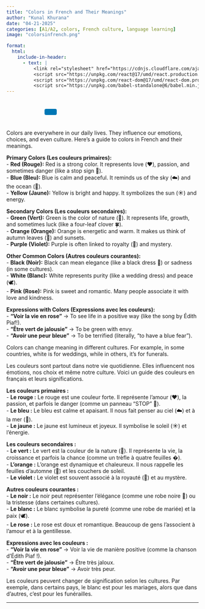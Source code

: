 ```yaml
---
title: "Colors in French and Their Meanings"
author: "Kunal Khurana"
date: "04-21-2025"
categories: [A1/A2, colors, French culture, language learning]
image: "colorsinfrench.png"

format:
  html:
    include-in-header:
      - text: |
          <link rel="stylesheet" href="https://cdnjs.cloudflare.com/ajax/libs/font-awesome/6.0.0/css/all.min.css">
          <script src="https://unpkg.com/react@17/umd/react.production.min.js"></script>
          <script src="https://unpkg.com/react-dom@17/umd/react-dom.production.min.js"></script>
          <script src="https://unpkg.com/babel-standalone@6/babel.min.js"></script>
---
```


::: {style="text-align: left; padding: 10px;"}
<a href="mailto:frenchwithkunal@gmail.com" target="_blank" style="margin: 0 10px; color: #000;"><i class="fas fa-envelope fa-lg"></i></a> <a href="https://www.instagram.com/frenchwithkunal" target="_blank" style="margin: 0 10px; color: #E1306C;"><i class="fab fa-instagram fa-lg"></i></a> <a href="https://frenchwithkunal.ca" target="_blank" style="margin: 0 10px; color: #0077b5;"><i class="fas fa-globe fa-lg"></i></a> <a href="https://whatsapp.com/channel/0029Vb57n2e7dmegpjYpyi3V" target="_blank" style="margin: 0 10px; color: #25D366;"><i class="fab fa-whatsapp fa-lg"></i></a> <button onclick="copyLink()" style="background-color: #0077b5; color: white; padding: 8px 16px; border: none; border-radius: 4px; cursor: pointer; margin-left: 10px;"> <i class="fas fa-copy"></i> </button> [Link copied!]{#copy-message style="margin-left: 10px; color: green; display: none;"}
:::

::: {#react-root}
:::

```{=html}
<script type="text/babel">
 const ProfilePage = () => {
  const { useState, useEffect } = React;
  const [redirectCounter, setRedirectCounter] = useState(4);
  const [isRedirecting, setIsRedirecting] = useState(false);

  const isFrench = document.documentElement.lang === "fr";

  const translations = {
    noAccess: isFrench 
      ? "Vous n'avez pas accès à cette page. Si vous pensez que vous avez accès, veuillez <a href='https://frenchwithkunal.ca/login.html'>vous connecter</a>."
      : "You don't have access to this page. If you think you have, kindly <a href='https://frenchwithkunal.ca/login.html'>login</a>.",
    subscribe: isFrench
      ? "Veuillez vous abonner pour obtenir l'accès."
      : "Please subscribe to gain access.",
    redirecting: isFrench
      ? `Redirection vers la page d'abonnement dans ${redirectCounter} secondes...`
      : `Redirecting to subscription page in ${redirectCounter} seconds...`
  };

  const refreshToken = async () => {
    const storedRefreshToken = localStorage.getItem("refreshToken");

    if (!storedRefreshToken) {
      window.location.href = "/login.html";
      return null;
    }

    try {
      const response = await fetch("https://frenchwithkunal-cdf6ea3f88ce.herokuapp.com/api/v1/auth/refresh-token", {
        method: "POST",
        headers: {
          "Content-Type": "application/json",
        },
        body: JSON.stringify({ refreshToken: storedRefreshToken }),
      });

      if (!response.ok) {
        localStorage.removeItem("accessToken");
        localStorage.removeItem("refreshToken");
        window.location.href = "/login.html";
        return null;
      }

      const data = await response.json();
      localStorage.setItem("accessToken", data.accessToken);
      return data.accessToken;
    } catch (error) {
      localStorage.removeItem("accessToken");
      localStorage.removeItem("refreshToken");
      window.location.href = "/login.html";
      return null;
    }
  };

  const fetchWithAuth = async (url, options = {}) => {
    let accessToken = localStorage.getItem("accessToken");

    options.headers = {
      ...options.headers,
      Authorization: `Bearer ${accessToken}`,
      "Content-Type": "application/json",
    };

    let response = await fetch(url, options);

    if (response.status === 401) {
      console.log("Access token expired, attempting to refresh...");

      // Refresh token
      accessToken = await refreshToken();

      if (!accessToken) return null;

      options.headers.Authorization = `Bearer ${accessToken}`;
      response = await fetch(url, options);
    }

    return response.json();
  };

  const showNoAccessMessage = () => {
    setIsRedirecting(true);
    
    const noAccessMessage = `
      <div style="text-align: center; padding: 20px;">
        <h2>${translations.noAccess}</h2>
        <p>${translations.subscribe}</p>
        <p>${translations.redirecting}</p>
      </div>
    `;
    document.body.innerHTML = noAccessMessage;
    
    // Start countdown and redirect
    const redirectInterval = setInterval(() => {
      setRedirectCounter((prev) => {
        const newCounter = prev - 1;
        if (newCounter <= 0) {
          clearInterval(redirectInterval);
          window.location.href = "https://learn.frenchwithkunal.ca/subscription";
        }
        
        // Update the countdown text
        const countdownElement = document.querySelector('p:last-child');
        if (countdownElement) {
          countdownElement.textContent = isFrench
            ? `Redirection vers la page d'abonnement dans ${newCounter} secondes...`
            : `Redirecting to subscription page in ${newCounter} seconds...`;
        }
        
        return newCounter;
      });
    }, 1000);
  };

  useEffect(() => {
    const storedToken = localStorage.getItem('accessToken');

    if(!storedToken) {
      showNoAccessMessage();
    } else {
      const fetchData = async() => {
        const data = await fetchWithAuth("https://frenchwithkunal-cdf6ea3f88ce.herokuapp.com/api/v1/auth/me", {
          method: "POST",
        });

        if (data && data.data && data.data.hasAccess) {
          console.log(data);
        } else {
          showNoAccessMessage();
        }
      };
      fetchData();
    }
  }, []);

  return (
    <div></div>
  );
};

ReactDOM.render(
  <ProfilePage />,
  document.getElementById('react-root')
);
 </script>
```

::: {.content-visible when-profile="english"}

Colors are everywhere in our daily lives. They influence our emotions, choices, and even culture. Here’s a guide to colors in French and their meanings.  

**Primary Colors (Les couleurs primaires):**  
- **Red (Rouge):** Red is a strong color. It represents love (❤️), passion, and sometimes danger (like a stop sign 🛑).  
- **Blue (Bleu):** Blue is calm and peaceful. It reminds us of the sky (☁️) and the ocean (🌊).  
- **Yellow (Jaune):** Yellow is bright and happy. It symbolizes the sun (☀️) and energy.  

**Secondary Colors (Les couleurs secondaires):**  
- **Green (Vert):** Green is the color of nature (🌿). It represents life, growth, and sometimes luck (like a four-leaf clover 🍀).  
- **Orange (Orange):** Orange is energetic and warm. It makes us think of autumn leaves (🍂) and sunsets.  
- **Purple (Violet):** Purple is often linked to royalty (👑) and mystery.  

**Other Common Colors (Autres couleurs courantes):**  
- **Black (Noir):** Black can mean elegance (like a black dress 👗) or sadness (in some cultures).  
- **White (Blanc):** White represents purity (like a wedding dress) and peace (🕊️).  
- **Pink (Rose):** Pink is sweet and romantic. Many people associate it with love and kindness.  

**Expressions with Colors (Expressions avec les couleurs):**  
- **"Voir la vie en rose"** → To see life in a positive way (like the song by Édith Piaf!).  
- **"Être vert de jalousie"** → To be green with envy.  
- **"Avoir une peur bleue"** → To be terrified (literally, "to have a blue fear").  

Colors can change meaning in different cultures. For example, in some countries, white is for weddings, while in others, it’s for funerals.  

:::

::: {.content-visible when-profile="french"}

Les couleurs sont partout dans notre vie quotidienne. Elles influencent nos émotions, nos choix et même notre culture. Voici un guide des couleurs en français et leurs significations.  

**Les couleurs primaires :**  
- **Le rouge :** Le rouge est une couleur forte. Il représente l’amour (❤️), la passion, et parfois le danger (comme un panneau "STOP" 🛑).  
- **Le bleu :** Le bleu est calme et apaisant. Il nous fait penser au ciel (☁️) et à la mer (🌊).  
- **Le jaune :** Le jaune est lumineux et joyeux. Il symbolise le soleil (☀️) et l’énergie.  

**Les couleurs secondaires :**  
- **Le vert :** Le vert est la couleur de la nature (🌿). Il représente la vie, la croissance et parfois la chance (comme un trèfle à quatre feuilles �).  
- **L’orange :** L’orange est dynamique et chaleureux. Il nous rappelle les feuilles d’automne (🍂) et les couchers de soleil.  
- **Le violet :** Le violet est souvent associé à la royauté (👑) et au mystère.  

**Autres couleurs courantes :**  
- **Le noir :** Le noir peut représenter l’élégance (comme une robe noire 👗) ou la tristesse (dans certaines cultures).  
- **Le blanc :** Le blanc symbolise la pureté (comme une robe de mariée) et la paix (🕊️).  
- **Le rose :** Le rose est doux et romantique. Beaucoup de gens l’associent à l’amour et à la gentillesse.  

**Expressions avec les couleurs :**  
- **"Voir la vie en rose"** → Voir la vie de manière positive (comme la chanson d’Édith Piaf !).  
- **"Être vert de jalousie"** → Être très jaloux.  
- **"Avoir une peur bleue"** → Avoir très peur.  

Les couleurs peuvent changer de signification selon les cultures. Par exemple, dans certains pays, le blanc est pour les mariages, alors que dans d’autres, c’est pour les funérailles.  

---  



:::
